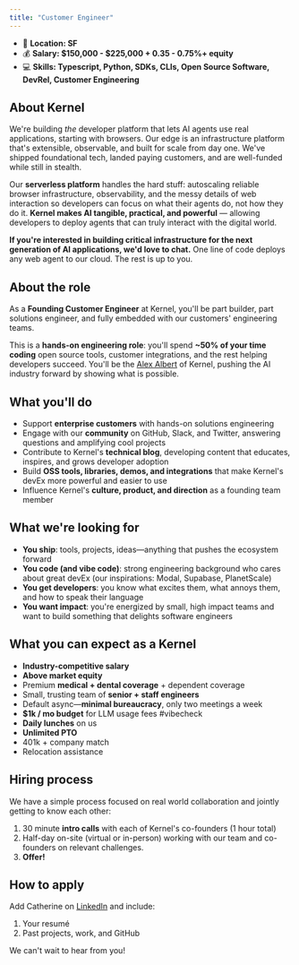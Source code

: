```yaml
---
title: "Customer Engineer"
---
```


- 🌆 **Location: SF**
- 💰 **Salary: &#36;150,000 - &#36;225,000 + 0.35 - 0.75&#37;+ equity**
- 💻 **Skills: Typescript, Python, SDKs, CLIs, Open Source Software, DevRel, Customer Engineering**

## About Kernel

We're building *the* developer platform that lets AI agents use real applications, starting with browsers. Our edge is an infrastructure platform that's extensible, observable, and built for scale from day one. We've shipped foundational tech, landed paying customers, and are well-funded while still in stealth.

Our **serverless platform** handles the hard stuff: autoscaling reliable browser infrastructure, observability, and the messy details of web interaction so developers can focus on what their agents do, not how they do it. **Kernel makes AI tangible, practical, and powerful** — allowing developers to deploy agents that can truly interact with the digital world.

**If you're interested in building critical infrastructure for the next generation of AI applications, we'd love to chat.** One line of code deploys any web agent to our cloud. The rest is up to you.

## About the role

As a **Founding Customer Engineer** at Kernel, you'll be part builder, part solutions engineer, and fully embedded with our customers' engineering teams.

This is a **hands-on engineering role**: you'll spend **~50% of your time coding** open source tools, customer integrations, and the rest helping developers succeed. You'll be the [Alex Albert](https://x.com/alexalbert__) of Kernel, pushing the AI industry forward by showing what is possible.

## What you'll do

- Support **enterprise customers** with hands-on solutions engineering
- Engage with our **community** on GitHub, Slack, and Twitter, answering questions and amplifying cool projects
- Contribute to Kernel's **technical blog**, developing content that educates, inspires, and grows developer adoption
- Build **OSS tools, libraries, demos, and integrations** that make Kernel's devEx more powerful and easier to use
- Influence Kernel's **culture, product, and direction** as a founding team member

## What we're looking for

- **You ship**: tools, projects, ideas—anything that pushes the ecosystem forward
- **You code (and vibe code)**: strong engineering background who cares about great devEx (our inspirations: Modal, Supabase, PlanetScale)
- **You get developers**: you know what excites them, what annoys them, and how to speak their language
- **You want impact**: you're energized by small, high impact teams and want to build something that delights software engineers

## What you can expect as a Kernel

- **Industry-competitive salary**
- **Above market equity**
- Premium **medical + dental coverage** + dependent coverage
- Small, trusting team of **senior + staff engineers**
- Default async—**minimal bureaucracy**, only two meetings a week
- **$1k / mo budget** for LLM usage fees #vibecheck
- **Daily lunches** on us
- **Unlimited PTO**
- 401k + company match
- Relocation assistance

## Hiring process

We have a simple process focused on real world collaboration and jointly getting to know each other:

1. 30 minute **intro calls** with each of Kernel's co-founders (1 hour total)
2. Half-day on-site (virtual or in-person) working with our team and co-founders on relevant challenges.
3. **Offer!**

## How to apply

Add Catherine on [LinkedIn](https://www.linkedin.com/in/juecd/) and include:

1. Your resumé
2. Past projects, work, and GitHub

We can't wait to hear from you!
